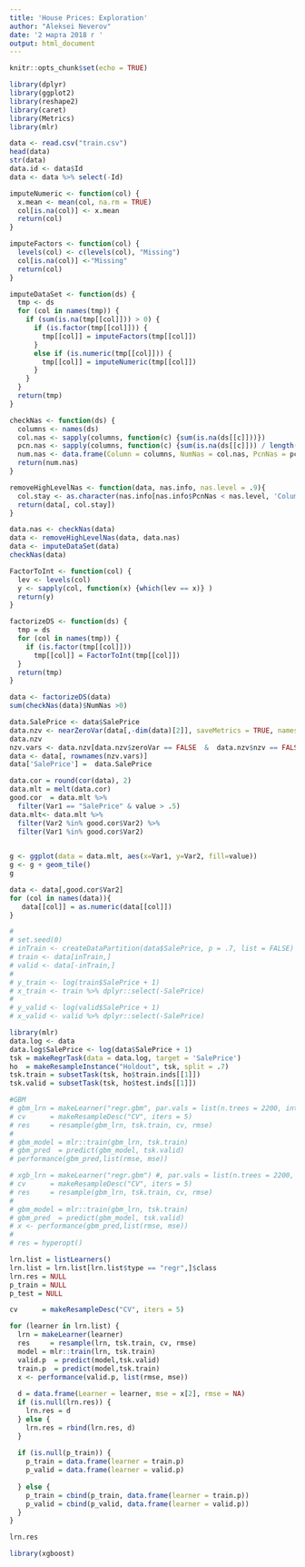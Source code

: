 ```yaml
---
title: 'House Prices: Exploration'
author: "Aleksei Neverov"
date: '2 марта 2018 г '
output: html_document
---
```


```r
knitr::opts_chunk$set(echo = TRUE)
```

```r
library(dplyr)
library(ggplot2)
library(reshape2)
library(caret)
library(Metrics)
library(mlr)
```

```r
data <- read.csv("train.csv")
head(data)
str(data)
data.id <- data$Id
data <- data %>% select(-Id)
```

```r
imputeNumeric <- function(col) {
  x.mean <- mean(col, na.rm = TRUE)
  col[is.na(col)] <- x.mean
  return(col)
}

imputeFactors <- function(col) {
  levels(col) <- c(levels(col), "Missing")
  col[is.na(col)] <-"Missing"
  return(col)
}

imputeDataSet <- function(ds) {
  tmp <- ds
  for (col in names(tmp)) {
    if (sum(is.na(tmp[[col]])) > 0) {
      if (is.factor(tmp[[col]])) {
        tmp[[col]] = imputeFactors(tmp[[col]])
      } 
      else if (is.numeric(tmp[[col]])) {
        tmp[[col]] = imputeNumeric(tmp[[col]])
      }
    }
  }
  return(tmp)
}
```

```r
checkNas <- function(ds) {
  columns <- names(ds)
  col.nas <- sapply(columns, function(c) {sum(is.na(ds[[c]]))})
  pcn.nas <- sapply(columns, function(c) {sum(is.na(ds[[c]])) / length(ds[[c]])})
  num.nas <- data.frame(Column = columns, NumNas = col.nas, PcnNas = pcn.nas)
  return(num.nas)
}

removeHighLevelNas <- function(data, nas.info, nas.level = .9){
  col.stay <- as.character(nas.info[nas.info$PcnNas < nas.level, 'Column'])
  return(data[, col.stay])
}
```

```r
data.nas <- checkNas(data)
data <- removeHighLevelNas(data, data.nas)
data <- imputeDataSet(data)
checkNas(data)
```
```r
FactorToInt <- function(col) {
  lev <- levels(col)
  y <- sapply(col, function(x) {which(lev == x)} )
  return(y)
}

factorizeDS <- function(ds) {
  tmp = ds
  for (col in names(tmp)) {
    if (is.factor(tmp[[col]]))
      tmp[[col]] = FactorToInt(tmp[[col]])
  }
  return(tmp)
}
```

```r
data <- factorizeDS(data)
sum(checkNas(data)$NumNas >0)
```
```r
data.SalePrice <- data$SalePrice
data.nzv <- nearZeroVar(data[,-dim(data)[2]], saveMetrics = TRUE, names = TRUE)
data.nzv
nzv.vars <- data.nzv[data.nzv$zeroVar == FALSE  &  data.nzv$nzv == FALSE,]
data <- data[, rownames(nzv.vars)]
data['SalePrice'] =  data.SalePrice
```

```r
data.cor = round(cor(data), 2)
data.mlt = melt(data.cor)
good.cor  = data.mlt %>%
  filter(Var1 == "SalePrice" & value > .5) 
data.mlt<- data.mlt %>%
  filter(Var2 %in% good.cor$Var2) %>%
  filter(Var1 %in% good.cor$Var2) 
  
```

```r
g <- ggplot(data = data.mlt, aes(x=Var1, y=Var2, fill=value)) 
g <- g + geom_tile()
g
```


```r
data <- data[,good.cor$Var2]
for (col in names(data)){
   data[[col]] = as.numeric(data[[col]])
}
```

```r
#   
# set.seed(0)
# inTrain <- createDataPartition(data$SalePrice, p = .7, list = FALSE)
# train <- data[inTrain,]
# valid <- data[-inTrain,]
# 
# y_train <- log(train$SalePrice + 1)
# x_train <- train %>% dplyr::select(-SalePrice)
# 
# y_valid <- log(valid$SalePrice + 1)
# x_valid <- valid %>% dplyr::select(-SalePrice)

```

```r
library(mlr)
data.log <- data
data.log$SalePrice <- log(data$SalePrice + 1)
tsk = makeRegrTask(data = data.log, target = 'SalePrice')
ho  = makeResampleInstance("Holdout", tsk, split = .7)
tsk.train = subsetTask(tsk, ho$train.inds[[1]])
tsk.valid = subsetTask(tsk, ho$test.inds[[1]])
```

```r
#GBM
# gbm_lrn = makeLearner("regr.gbm", par.vals = list(n.trees = 2200, interaction.depth = 10))
# cv      = makeResampleDesc("CV", iters = 5)
# res     = resample(gbm_lrn, tsk.train, cv, rmse)
# 
# gbm_model = mlr::train(gbm_lrn, tsk.train)
# gbm_pred  = predict(gbm_model, tsk.valid)
# performance(gbm_pred,list(rmse, mse))
```

```r
# xgb_lrn = makeLearner("regr.gbm") #, par.vals = list(n.trees = 2200, interaction.depth = 10)
# cv      = makeResampleDesc("CV", iters = 5)
# res     = resample(gbm_lrn, tsk.train, cv, rmse)
# 
# gbm_model = mlr::train(gbm_lrn, tsk.train)
# gbm_pred  = predict(gbm_model, tsk.valid)
# x <- performance(gbm_pred,list(rmse, mse))
# 
# res = hyperopt()

```

```r

lrn.list = listLearners()
lrn.list = lrn.list[lrn.list$type == "regr",]$class
lrn.res = NULL
p_train = NULL
p_test = NULL

cv      = makeResampleDesc("CV", iters = 5)

for (learner in lrn.list) {
  lrn = makeLearner(learner)
  res     = resample(lrn, tsk.train, cv, rmse)
  model = mlr::train(lrn, tsk.train)
  valid.p  = predict(model,tsk.valid)
  train.p  = predict(model,tsk.train)
  x <- performance(valid.p, list(rmse, mse))
  
  d = data.frame(Learner = learner, mse = x[2], rmse = NA)
  if (is.null(lrn.res)) {
    lrn.res = d
  } else {
    lrn.res = rbind(lrn.res, d)
  }
  
  if (is.null(p_train)) {
    p_train = data.frame(learner = train.p)
    p_valid = data.frame(learner = valid.p)
    
  } else {
    p_train = cbind(p_train, data.frame(learner = train.p))
    p_valid = cbind(p_valid, data.frame(learner = valid.p))
  }
}

lrn.res
```

```r
library(xgboost)
```  
